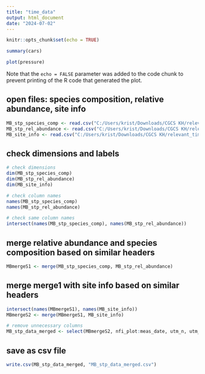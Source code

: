 ```yaml
---
title: "time_data"
output: html_document
date: "2024-07-02"
---
```


```r
knitr::opts_chunk$set(echo = TRUE)
```


```r
summary(cars)
```



```r
plot(pressure)
```

Note that the `echo = FALSE` parameter was added to the code chunk to prevent printing of the R code that generated the plot.

## open files: species composition, relative abundance, site info
```r
MB_stp_species_comp <- read.csv("C:/Users/krist/Downloads/CGCS KH/relevant_time_data/mb_gp_stp_tree_species_comp.csv")
MB_stp_rel_abundance <- read.csv("C:/Users/krist/Downloads/CGCS KH/relevant_time_data/mb_gp_rel_abundance_smtree.csv")
MB_site_info <- read.csv("C:/Users/krist/Downloads/CGCS KH/relevant_time_data/mb_gp_site_info.csv")
```

## check dimensions and labels
```r
# check dimensions
dim(MB_stp_species_comp)
dim(MB_stp_rel_abundance)
dim(MB_site_info)

# check column names
names(MB_stp_species_comp)
names(MB_stp_rel_abundance)

# check same column names
intersect(names(MB_stp_species_comp), names(MB_stp_rel_abundance))

```
## merge relative abundance and species composition based on similar headers
```r
MBmergeS1 <- merge(MB_stp_species_comp, MB_stp_rel_abundance)
```

## merge merge1 with site info based on similar headers
```r
intersect(names(MBmergeS1), names(MB_site_info))
MBmergeS2 <- merge(MBmergeS1, MB_site_info)

# remove unnecessary columns
MB_stp_data_merged <- select(MBmergeS2, nfi_plot:meas_date, utm_n, utm_e)
```
## save as csv file
```r
write.csv(MB_stp_data_merged, "MB_stp_data_merged.csv")
```

